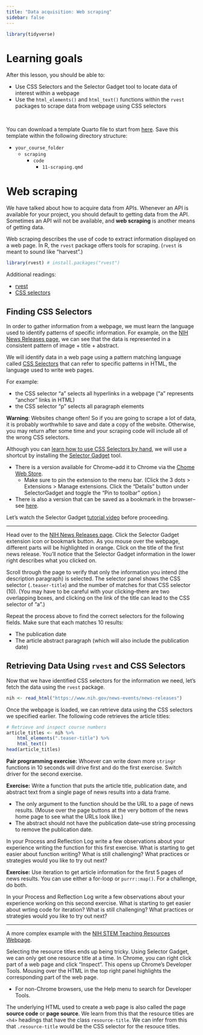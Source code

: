 ```yaml
---
title: "Data acquisition: Web scraping"
sidebar: false
---
```


```r
library(tidyverse)
```

# Learning goals

After this lesson, you should be able to:

- Use CSS Selectors and the Selector Gadget tool to locate data of interest within a webpage
- Use the `html_elements()` and `html_text()` functions within the `rvest` packages to scrape data from webpage using CSS selectors

<br>

You can download a template Quarto file to start from [here](activity_templates/11-scraping.qmd). Save this template within the following directory structure:

- `your_course_folder`
    - `scraping`
        - `code`
            - `11-scraping.qmd`
            
# Web scraping

We have talked about how to acquire data from APIs. Whenever an API is available for your project, you should default to getting data from the API. Sometimes an API will not be available, and **web scraping** is another means of getting data.

Web scraping describes the use of code to extract information displayed on a web page. In R, the `rvest` package offers tools for scraping. (`rvest` is meant to sound like "harvest".)
            
```r
library(rvest) # install.packages("rvest")
```

Additional readings:  

- [rvest](https://cran.r-project.org/web/packages/rvest/vignettes/rvest.html)
- [CSS selectors](https://css-tricks.com/how-css-selectors-work/)


## Finding CSS Selectors

In order to gather information from a webpage, we must learn the language used to identify patterns of specific information. For example, on the [NIH News Releases page](https://www.nih.gov/news-events/news-releases), we can see that the data is represented in a consistent pattern of image + title + abstract.

We will identify data in a web page using a pattern matching language called [CSS Selectors](https://css-tricks.com/how-css-selectors-work/) that can refer to specific patterns in HTML, the language used to write web pages.

For example:

- the CSS selector "a" selects all hyperlinks in a webpage ("a" represents "anchor" links in HTML)
- the CSS selector "p" selects all paragraph elements

**Warning**: Websites change often! So if you are going to scrape a lot of data, it is probably worthwhile to save and date a copy of the website. Otherwise, you may return after some time and your scraping code will include all of the wrong CSS selectors.

Although you can [learn how to use CSS Selectors by hand]([CSS Selectors](https://css-tricks.com/how-css-selectors-work/)), we will use a shortcut by installing the [Selector Gadget](http://selectorgadget.com/) tool.

- There is a version available for Chrome--add it to Chrome via the [Chome Web Store](https://chrome.google.com/webstore/detail/selectorgadget/mhjhnkcfbdhnjickkkdbjoemdmbfginb/related).
    - Make sure to pin the extension to the menu bar. (Click the 3 dots > Extensions > Manage extensions. Click the "Details" button under SelectorGadget and toggle the "Pin to toolbar" option.)
- There is also a version that can be saved as a bookmark in the browser--see [here](https://rvest.tidyverse.org/articles/selectorgadget.html).

Let's watch the Selector Gadget [tutorial video](http://selectorgadget.com/) before proceeding.

----------

Head over to the [NIH News Releases page](https://www.nih.gov/news-events/news-releases). Click the Selector Gadget extension icon or bookmark button. As you mouse over the webpage, different parts will be highlighted in orange. Click on the title of the first news release. You'll notice that the Selector Gadget information in the lower right describes what you clicked on.

Scroll through the page to verify that only the information you intend (the description paragraph) is selected. The selector panel shows the CSS selector (`.teaser-title`) and the number of matches for that CSS selector (10). (You may have to be careful with your clicking--there are two overlapping boxes, and clicking on the link of the title can lead to the CSS selector of "a".)

Repeat the process above to find the correct selectors for the following fields. Make sure that each matches 10 results:

- The publication date
- The article abstract paragraph (which will also include the publication date)



## Retrieving Data Using `rvest` and CSS Selectors

Now that we have identified CSS selectors for the information we need, let's fetch the data using the `rvest` package.

```r
nih <- read_html("https://www.nih.gov/news-events/news-releases")
```

Once the webpage is loaded, we can retrieve data using the CSS selectors we specified earlier. The following code retrieves the article titles:

```r
# Retrieve and inspect course numbers
article_titles <- nih %>%
    html_elements(".teaser-title") %>%
    html_text()
head(article_titles)
```

**Pair programming exercise:** Whoever can write down more `stringr` functions in 10 seconds will drive first and do the first exercise. Switch driver for the second exercise.

**Exercise:** Write a function that puts the article title, publication date, and abstract text from a single page of news results into a data frame.

- The only argument to the function should be the URL to a page of news results. (Mouse over the page buttons at the very bottom of the news home page to see what the URLs look like.)
- The abstract should not have the publication date--use string processing to remove the publication date.

::: {.callout-tip title="Stop to reflect"}
In your Process and Reflection Log write a few observations about your experience writing the function for this first exercise. What is starting to get easier about function writing? What is still challenging? What practices or strategies would you like to try out next?
:::


**Exercise:** Use iteration to get article information for the first 5 pages of news results. You can use either a for-loop or `purrr::map()`. For a challenge, do both.

::: {.callout-tip title="Stop to reflect"}
In your Process and Reflection Log write a few observations about your experience working on this second exercise. What is starting to get easier about wrting code for iteration? What is still challenging? What practices or strategies would you like to try out next?
:::


----------

A more complex example with the [NIH STEM Teaching Resources Webpage](https://science.education.nih.gov/).

Selecting the resource titles ends up being tricky. Using Selector Gadget, we can only get one resource title at a time. In Chrome, you can right click part of a web page and click "Inspect". This opens up Chrome's Developer Tools. Mousing over the HTML in the top right panel highlights the corresponding part of the web page.

- For non-Chrome browsers, use the Help menu to search for Developer Tools.

The underlying HTML used to create a web page is also called the page **source code** or **page source**. We learn from this that the resource titles are `<h4>` headings that have the class `resource-title`. We can infer from this that `.resource-title` would be the CSS selector for the resouce titles.
